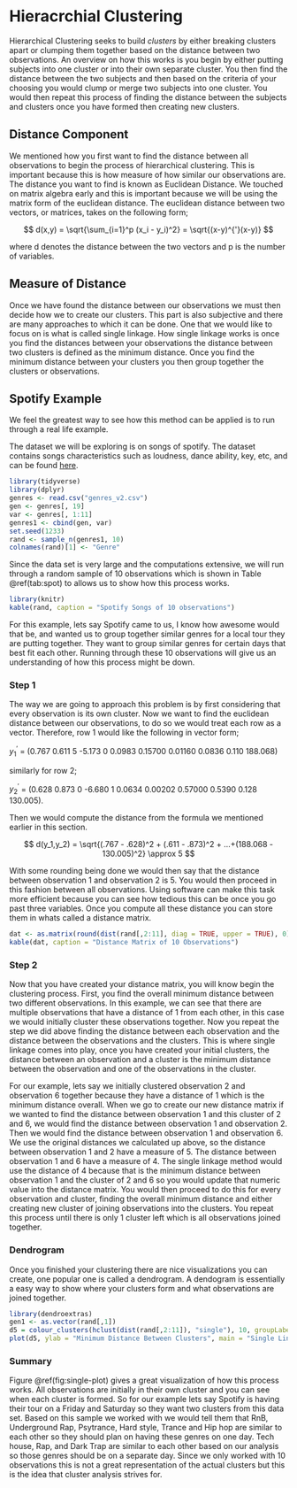 # Hieracrchial Clustering 

Hierarchical Clustering seeks to build *clusters* by either breaking clusters apart or clumping them together based on the distance between two observations. An overview on how this works is you begin by either putting subjects into one cluster or into their own separate cluster. You then find the distance between the two subjects and then based on the criteria of your choosing you would clump or merge two subjects into one cluster. You would then repeat this process of finding the distance between the subjects and clusters once you have formed then creating new clusters. 

## Distance Component 

We mentioned how you first want to find the distance between all observations to begin the process of hierarchical clustering. This is important because this is how measure of how similar our observations are. The distance you want to find is known as Euclidean Distance. We touched on matrix algebra early and this is important because we will be using the matrix form of the euclidean distance. The euclidean distance between two vectors, or matrices, takes on the following form;


$$
d(x,y) = \sqrt{\sum_{i=1}^p (x_i - y_i)^2} = \sqrt{(x-y)^{'}(x-y)}
$$


where d denotes the distance between the two vectors and p is the number of variables.

## Measure of Distance 

Once we have found the distance between our observations we must then decide how we to create our clusters. This part is also subjective and there are many approaches to which it can be done. One that we would like to focus on is what is called single linkage. How single linkage works is once you find the distances between your observations the distance between two clusters is defined as the minimum distance. Once you find the minimum distance between your clusters you then group together the clusters or observations.

## Spotify Example 

We feel the greatest way to see how this method can be applied is to run through a real life example. 

The dataset we will be exploring is on songs of spotify. The dataset contains songs characteristics such as loudness, dance ability, key, etc, and can be found [here](https://www.kaggle.com/datasets/mrmorj/dataset-of-songs-in-spotify). 

```r
library(tidyverse)
library(dplyr)
genres <- read.csv("genres_v2.csv")
gen <- genres[, 19]
var <- genres[, 1:11]
genres1 <- cbind(gen, var)
set.seed(1233)
rand <- sample_n(genres1, 10)
colnames(rand)[1] <- "Genre"
```

Since the data set is very large and the computations extensive, we will run through a random sample of 10 observations which is shown in Table \@ref(tab:spot) to allows us to show how this process works. 

```r
library(knitr)
kable(rand, caption = "Spotify Songs of 10 observations")
```

For this example, lets say Spotify came to us, I know how awesome would that be, and wanted us to group together similar genres for a local tour they are putting together. They want to group similar genres for certain days that best fit each other. Running through these 10 observations will give us an understanding of how this process might be down. 


### Step 1 {-}

The way we are going to approach this problem is by first considering that every observation is its own cluster. Now we want to find the euclidean distance between our observations, to do so we would treat each row as a vector. Therefore, row 1 would like the following in vector form;


$y_1^{'}$ = (0.767 0.611	5	-5.173 0 0.0983 0.15700 0.01160 0.0836 0.110 188.068) 

similarly for row 2;

$y_2^{'}$ = (0.628 0.873 0	-6.680 1 0.0634 0.00202	0.57000	0.5390 0.128 130.005).


Then we would compute the distance from the formula we mentioned earlier in this section. 


$$
d(y_1,y_2) = \sqrt{(.767 - .628)^2 + (.611 - .873)^2 + ...+(188.068 - 130.005)^2} \approx 5
$$

With some rounding being done we would then say that the distance between observation 1 and observation 2 is 5. You would then proceed in this fashion between all observations. Using software can make this task more efficient because you can see how tedious this can be once you go past three variables. Once you compute all these distance you can store them in whats called a distance matrix.

```r
dat <- as.matrix(round(dist(rand[,2:11], diag = TRUE, upper = TRUE), 0))
kable(dat, caption = "Distance Matrix of 10 Observations")
```

### Step 2 {-}

Now that you have created your distance matrix, you will know begin the clustering process. First, you find the overall minimum distance between two different observations. In this example, we can see that there are multiple observations that have a distance of 1 from each other, in this case we would initially cluster these observations together. Now you repeat the step we did above finding the distance between each observation and the distance between the observations and the clusters. This is where single linkage comes into play, once you have created your initial clusters, the distance between an observation and a cluster is the minimum distance between the observation and one of the observations in the cluster. 


For our example, lets say we initially clustered observation 2 and observation 6 together because they have a distance of 1 which is the minimum distance overall. When we go to create our new distance matrix if we wanted to find the distance between observation 1 and this cluster of 2 and 6, we would find the distance between observation 1 and observation 2. Then we would find the distance between observation 1 and observation 6. We use the original distances we calculated up above, so the distance between observation 1 and 2 have a measure of 5. The distance between observation 1 and 6 have a measure of 4. The single linkage method would use the distance of 4 because that is the minimum distance between observation 1 and the cluster of 2 and 6 so you would update that numeric value into the distance matrix. You would then proceed to do this for every observation and cluster, finding the overall minimum distance and either creating new cluster of joining observations into the clusters. You repeat this process until there is only 1 cluster left which is all observations joined together. 

### Dendrogram {-}

Once you finished your clustering there are nice visualizations you can create, one popular one is called a dendrogram. A dendogram is essentially a easy way to show where your clusters form and what observations are joined together. 

```r
library(dendroextras)
gen1 <- as.vector(rand[,1])
d5 = colour_clusters(hclust(dist(rand[,2:11]), "single"), 10, groupLabels = gen1)
plot(d5, ylab = "Minimum Distance Between Clusters", main = "Single Linkage Dendrogram")
```


### Summary {-}

Figure \@ref(fig:single-plot) gives a great visualization of how this process works. All observations are initially in their own cluster and you can see when each cluster is formed. So for our example lets say Spotify is having their tour on a Friday and Saturday so they want two clusters from this data set. Based on this sample we worked with we would tell them that RnB, Underground Rap, Psytrance, Hard style, Trance and Hip hop are similar to each other so they should plan on having these genres on one day. Tech house, Rap, and Dark Trap are similar to each other based on our analysis so those genres should be on a separate day. Since we only worked with 10 observations this is not a great representation of the actual clusters but this is the idea that cluster analysis strives for.